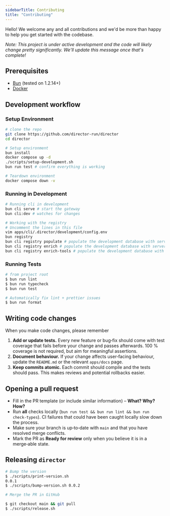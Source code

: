 ```yaml
---
sidebarTitle: Contributing
title: "Contributing"
---
```


Hello! We welcome any and all contributions and we'd be more than happy to help you get started with the codebase. 

*Note: This project is under active development and the code will likely change pretty significantly. We'll update this message once that's complete!*

## Prerequisites

- [Bun](https://bun.sh/) (tested on 1.2.14+)
- [Docker](https://docker.com)

## Development workflow

### Setup Environment

```bash 
# clone the repo
git clone https://github.com/director-run/director
cd director

# Setup environment
bun install
docker compose up -d
./scripts/setup-development.sh
bun run test # confirm everything is working

# Teardown environment
docker compose down -v
```

### Running in Development 

```bash
# Running cli in development
bun cli serve # start the gateway
bun cli:dev # watches for changes

# Working with the registry
# Uncomment the lines in this file
vim apps/cli/.director/development/config.env
bun registry
bun cli registry populate # populate the development database with server entries
bun cli registry enrich # populate the development database with server entries
bun cli registry enrich-tools # populate the development database with server entries
```

### Running Tests

```bash
# from project root
$ bun run lint 
$ bun run typecheck
$ bun run test

# Automatically fix lint + prettier issues
$ bun run format
```

## Writing code changes

When you make code changes, please remember 

1. **Add or update tests.** Every new feature or bug‑fix should come with test coverage that fails before your change and passes afterwards. 100 % coverage is not required, but aim for meaningful assertions.
2. **Document behaviour.** If your change affects user‑facing behaviour, update the `README.md` or the relevant `apps/docs` page.
3. **Keep commits atomic.** Each commit should compile and the tests should pass. This makes reviews and potential rollbacks easier.

## Opening a pull request

- Fill in the PR template (or include similar information) – **What? Why? How?**
- Run **all** checks locally (`bun run test && bun run lint && bun run check-types`). CI failures that could have been caught locally slow down the process.
- Make sure your branch is up‑to‑date with `main` and that you have resolved merge conflicts.
- Mark the PR as **Ready for review** only when you believe it is in a merge‑able state.

## Releasing `director`

```bash
# Bump the version
$ ./scripts/print-version.sh
0.0.1
$ ./scripts/bump-version.sh 0.0.2

# Merge the PR in GitHub

$ git checkout main && git pull
$ ./scripts/release.sh
```
